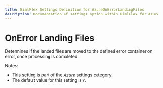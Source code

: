 ---
title: BimlFlex Settings Definition for AzureOnErrorLandingFiles
description: Documentation of settings option within BimlFlex for AzureOnErrorLandingFiles
---
<head>
  <meta name="varigenceProduct" content="BimlFlex"></meta>
  <meta name="varigenceArticleType" content="Reference"></meta>
</head>


# OnError Landing Files

Determines if the landed files are moved to the defined error container on error, once processing is completed.

Notes:

* This setting is part of the *Azure* settings category.
* The default value for this setting is `Y`.
